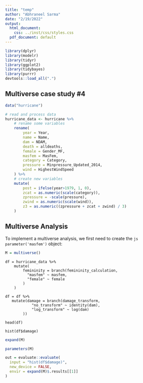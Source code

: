 ```yaml
---
title: "temp"
author: "Abhraneel Sarma"
date: "2/19/2022"
output:
  html_document:
    css: ../inst/css/styles.css
  pdf_document: default
---
```


```r
library(dplyr)
library(modelr)
library(tidyr)
library(ggplot2)
library(tidybayes)
library(purrr)
devtools::load_all(".")
```

## Multiverse case study #4

```r
data("hurricane")

# read and process data
hurricane_data <- hurricane %>%
    # rename some variables
    rename(
        year = Year,
        name = Name,
        dam = NDAM,
        death = alldeaths,
        female = Gender_MF,
        masfem = MasFem,
        category = Category,
        pressure = Minpressure_Updated_2014,
        wind = HighestWindSpeed
    ) %>%
    # create new variables
    mutate(
        post = ifelse(year>1979, 1, 0),
        zcat = as.numeric(scale(category)),
        zpressure = -scale(pressure),
        zwind = as.numeric(scale(wind)),
        z3 = as.numeric((zpressure + zcat + zwind) / 3)
    )
```


## Multiverse Analysis

To implement a multiverse analysis, we first need to create the `js parameter('masfem')` object:

```r
M = multiverse()
```


```multiverse
df = hurricane_data %>%
    mutate(
        femininity = branch(femininity_calculation,
          "masfem" ~ masfem,
          "female" ~ female
        )
    )
```

```multiverse
df = df %>%
   mutate(damage = branch(damage_transform,
            "no_transform" ~ identity(dam),
            "log_transform" ~ log(dam)
        ))
```


```multiverse
head(df)
```

```multiverse
hist(df$damage)
```

```r
expand(M)
```

```r
parameters(M)
```

```r
out = evaluate::evaluate(
  input = "hist(df$damage)",
  new_device = FALSE, 
  envir = expand(M)$.results[[1]]
)
```


<SCRIPT text = "javascript">
  function parameter (name) {
    console.log(name)
  }
</SCRIPT>

